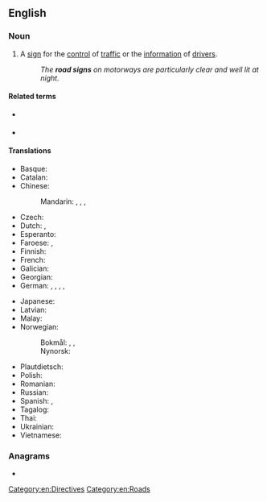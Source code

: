 {{also|roadsign}}
==English==

===Noun===
{{en-noun}}

# A [[sign]] for the [[control]] of [[traffic]] or the [[information]] of [[drivers]].
#: ''The '''road signs''' on motorways are particularly clear and well lit at night.''

====Related terms====
* {{l|en|street sign}} {{qualifier|in urban areas}}
* {{l|en|traffic sign}}

====Translations====
{{trans-top-also|sign for traffic control or driver information|traffic sign}}
* Basque: {{t|eu|trafiko seinale}}
* Catalan: {{t|ca|senyal de trànsit|m}}
* Chinese:
*: Mandarin: {{t|cmn|交通標誌}}, {{t|cmn|交通标志|tr=jiāotōng biāozhì}}, {{t+|cmn|路標}}, {{t+|cmn|路标|tr=lùbiāo}}
* Czech: {{t+|cs|dopravní značka|f}}
* Dutch: {{t+|nl|wegaanduiding|f}}, {{t+|nl|verkeersbord|n}}
* Esperanto: {{t|eo|vojsigno}}
* Faroese: {{t|fo|ferðsluskelti|n}}, {{t|fo|ferðslutalva|f}}
* Finnish: {{t+|fi|liikennemerkki}}
* French: {{t+|fr|panneau de signalisation|m}}
* Galician: {{t|gl|sinal de tráfico|m}}
* Georgian: {{t-needed|ka}}
* German: {{t+|de|Verkehrszeichen|n}}, {{t+|de|Verkehrsschild |n}}, {{t|de|Verkehrshinweisschild |n}}, {{t|de|Verkehrstafel|f}}, {{t|de|Verkehrshinweistafel|f}}
{{trans-mid}}
* Japanese: {{t-needed|ja}}
* Latvian: {{t|lv|ceļa rādītājs|m}}
* Malay: {{t-needed|ms}}
* Norwegian:
*: Bokmål: {{t+|nb|veiskilt|n}}, {{t+|nb|vegskilt|n}}, {{t+|nb|trafikkskilt|n}}
*: Nynorsk: {{t|nn|vegskilt|n}}
* Plautdietsch: {{t|pdt|Wajchwiesa}}
* Polish: {{t+|pl|znak drogowy|m}}
* Romanian: {{t|ro|indicator rutier|n}}
* Russian: {{t+|ru|доро́жный знак|m}}
* Spanish: {{t|es|señal de tránsito|f}}, {{t|es|señal de tráfico|f}}
* Tagalog: {{t|tl|palimpin}}
* Thai: {{t-needed|th}}
* Ukrainian: {{t|uk|доро́жній знак|m}}
* Vietnamese: {{t-needed|vi}}
{{trans-bottom}}

===Anagrams===
* {{anagrams|en|a=adginors|Sargonid|adorings|gradinos|idorgans}}

[[Category:en:Directives]]
[[Category:en:Roads]]